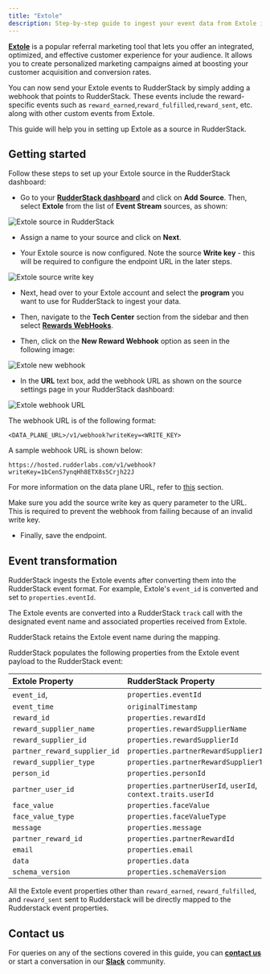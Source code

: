 ```yaml
---
title: "Extole"
description: Step-by-step guide to ingest your event data from Extole into RudderStack.
---
```


[**Extole**](https://www.extole.com/) is a popular referral marketing tool that lets you offer an integrated, optimized, and effective customer experience for your audience. It allows you to create personalized marketing campaigns aimed at boosting your customer acquisition and conversion rates.

You can now send your Extole events to RudderStack by simply adding a webhook that points to RudderStack. These events include the reward-specific events such as `reward_earned`,`reward_fulfilled`,`reward_sent`, etc. along with other custom events from Extole.

This guide will help you in setting up Extole as a source in RudderStack.

## Getting started

Follow these steps to set up your Extole source in the RudderStack dashboard:

- Go to your [**RudderStack dashboard**](https://app.rudderstack.com/) and click on **Add Source**. Then, select **Extole** from the list of **Event Stream** sources, as shown:

<img src="../../assets/event-stream-sources/extole-1.png" alt="Extole source in RudderStack" />

- Assign a name to your source and click on **Next**.

- Your Extole source is now configured. Note the source **Write key** - this will be required to configure the endpoint URL in the later steps.

<img src="../../assets/event-stream-sources/extole-2.png" alt="Extole source write key" />

- Next, head over to your Extole account and select the **program** you want to use for RudderStack to ingest your data. 

- Then, navigate to the **Tech Center** section from the sidebar and then select [**Rewards WebHooks**](https://my.extole.com/tech-center/rewards-webhooks). 

- Then, click on the **New Reward Webhook** option as seen in the following image:

<img src="../../assets/event-stream-sources/extole-3.png" alt="Extole new webhook" />

- In the **URL** text box, add the webhook URL as shown on the source settings page in your RudderStack dashboard:

<img src="../../assets/event-stream-sources/auth0-4.png" alt="Extole webhook URL" />

The webhook URL is of the following format:

```
<DATA_PLANE_URL>/v1/webhook?writeKey=<WRITE_KEY>
```

A sample webhook URL is shown below:

```
https://hosted.rudderlabs.com/v1/webhook?writeKey=1bCenS7ynqHh8ETX8s5Crjh22J
```

<div class="infoBlock">

For more information on the data plane URL, refer to <a href="https://rudderstack.com/docs/rudderstack-open-source/installing-and-setting-up-rudderstack/#what-is-a-data-plane-url-where-do-i-get-it">this</a> section.
</div>

<div class="warningBlock">

Make sure you add the source write key as query parameter to the URL. This is required to prevent the webhook from failing because of an invalid write key.
</div>

- Finally, save the endpoint.

## Event transformation

RudderStack ingests the Extole events after converting them into the RudderStack event format. For example, Extole's `event_id` is converted and set to `properties.eventId`. 

<div class="infoBlock">

The Extole events are converted into a RudderStack <code class="inline-code">track</code> call with the designated event name and associated properties received from Extole.
</div>

<div class="infoBlock">

RudderStack retains the Extole event name during the mapping.
</div>

RudderStack populates the following properties from the Extole event payload to the RudderStack event:

| **Extole Property**              | **RudderStack Property**                                          |
| :--------------------------- | :------------------------------------------------------------ |
| `event_id`,                  | `properties.eventId`                                          |
| `event_time`                 | `originalTimestamp`                                           |
| `reward_id`                  | `properties.rewardId`                                         |
| `reward_supplier_name`       | `properties.rewardSupplierName`                               |
| `reward_supplier_id`         | `properties.rewardSupplierId`                                 |
| `partner_reward_supplier_id` | `properties.partnerRewardSupplierId`                          |
| `reward_supplier_type`       | `properties.partnerRewardSupplierType`                        |
| `person_id`                  | `properties.personId`                                         |
| `partner_user_id`            | `properties.partnerUserId`, `userId`, `context.traits.userId` |
| `face_value`                 | `properties.faceValue`                                        |
| `face_value_type`            | `properties.faceValueType`                                    |
| `message`                    | `properties.message`                                          |
| `partner_reward_id`          | `properties.partnerRewardId`                                  |
| `email`                      | `properties.email`                                            |
| `data`                       | `properties.data`                                             |
| `schema_version`             | `properties.schemaVersion`                                    |

<div class="warningBlock">

All the Extole event properties other than <code class="inline-code">reward_earned</code>, <code class="inline-code">reward_fulfilled</code>, and <code class="inline-code">reward_sent</code> sent to Rudderstack will be directly mapped to the Rudderstack event properties.
</div>

## Contact us

For queries on any of the sections covered in this guide, you can [**contact us**](mailto:%20docs@rudderstack.com) or start a conversation in our [**Slack**](https://rudderstack.com/join-rudderstack-slack-community) community.
